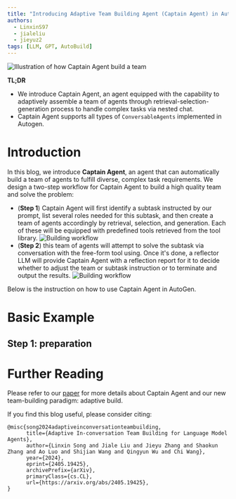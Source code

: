 ```yaml
---
title: "Introducing Adaptive Team Building Agent (Captain Agent) in AutoGen"
authors:
  - LinxinS97
  - jialeliu
  - jieyuz2
tags: [LLM, GPT, AutoBuild]
---
```

![Illustration of how Captain Agent build a team](img/overall.png)

**TL;DR**
- We introduce Captain Agent, an agent equipped with the capability to adaptively assemble a team of agents through retrieval-selection-generation process to handle complex tasks via nested chat.
- Captain Agent supports all types of `ConversableAgents` implemented in Autogen.


# Introduction

In this blog, we introduce **Captain Agent**, an agent that can automatically build a team of agents to fulfill diverse, complex task requirements. 
We design a two-step workflow for Captain Agent to build a high quality team and solve the problem:
- (**Step 1**) Captain Agent will first identify a subtask instructed by our prompt, list several roles needed for this subtask, and then create a team of agents accordingly by retrieval, selection, and generation. Each of these will be equipped with predefined tools retrieved from the tool library.
![Building workflow](img/build.png)
- (**Step 2**) this team of agents will attempt to solve the subtask via conversation with the free-form tool using. Once it's done, a reflector LLM will provide Captain Agent with a reflection report for it to decide whether to adjust the team or subtask instruction or to terminate and output the results.
![Building workflow](img/chat.png)

Below is the instruction on how to use Captain Agent in AutoGen.

# Basic Example

## Step 1: preparation


# Further Reading
Please refer to our [paper](https://arxiv.org/pdf/2405.19425) for more details about Captain Agent and our new team-building paradigm: adaptive build.

If you find this blog useful, please consider citing:
```
@misc{song2024adaptiveinconversationteambuilding,
      title={Adaptive In-conversation Team Building for Language Model Agents}, 
      author={Linxin Song and Jiale Liu and Jieyu Zhang and Shaokun Zhang and Ao Luo and Shijian Wang and Qingyun Wu and Chi Wang},
      year={2024},
      eprint={2405.19425},
      archivePrefix={arXiv},
      primaryClass={cs.CL},
      url={https://arxiv.org/abs/2405.19425}, 
}
```